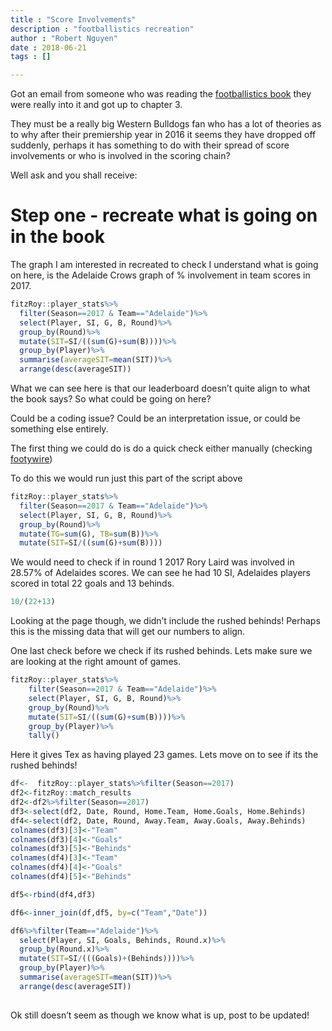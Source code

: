 ```yaml
---
title : "Score Involvements"
description : "footballistics recreation"
author : "Robert Nguyen"
date : 2018-06-21
tags : []

---
```


Got an email from someone who was reading the [footballistics book](https://shop.abc.net.au/footballistics) they were really into it and got up to chapter 3. 

They must be a really big Western Bulldogs fan who has a lot of theories as to why after their premiership year in 2016 it seems they have dropped off suddenly, perhaps it has something to do with their spread of score involvements or who is involved in the scoring chain? 


Well ask and you shall receive:

# Step one - recreate what is going on in the book

The graph I am interested in recreated to check I understand what is going on here, is the Adelaide Crows graph of % involvement in team scores in 2017. 

```r
fitzRoy::player_stats%>%
  filter(Season==2017 & Team=="Adelaide")%>%
  select(Player, SI, G, B, Round)%>%
  group_by(Round)%>%
  mutate(SIT=SI/((sum(G)+sum(B))))%>%
  group_by(Player)%>%
  summarise(averageSIT=mean(SIT))%>%
  arrange(desc(averageSIT))  


```
What we can see here is that our leaderboard doesn't quite align to what the book says? So what could be going on here? 

Could be a coding issue? Could be an interpretation issue, or could be something else entirely.

The first thing we could do is do a quick check either manually (checking [footywire](https://www.footywire.com/afl/footy/ft_match_statistics?mid=9314)) 


To do this we would run just this part of the script above

```r

fitzRoy::player_stats%>%
  filter(Season==2017 & Team=="Adelaide")%>%
  select(Player, SI, G, B, Round)%>%
  group_by(Round)%>%
  mutate(TG=sum(G), TB=sum(B))%>%
  mutate(SIT=SI/((sum(G)+sum(B))))

```
We would need to check if in round 1 2017 Rory Laird was involved in 28.57% of Adelaides scores. We can see he had 10 SI, Adelaides players scored in total 22 goals and 13 behinds. 

```r
10/(22+13)

```
Looking at the page though, we didn't include the rushed behinds! Perhaps this is the missing data that will get our numbers to align.

One last check before we check if its rushed behinds. Lets make sure we are looking at the right amount of games. 

```r

fitzRoy::player_stats%>%
    filter(Season==2017 & Team=="Adelaide")%>%
    select(Player, SI, G, B, Round)%>%
    group_by(Round)%>%
    mutate(SIT=SI/((sum(G)+sum(B))))%>%
    group_by(Player)%>%
    tally()
```

Here it gives Tex as having played 23 games. Lets move on to see if its the rushed behinds!
```r

df<-  fitzRoy::player_stats%>%filter(Season==2017)
df2<-fitzRoy::match_results
df2<-df2%>%filter(Season==2017)
df3<-select(df2, Date, Round, Home.Team, Home.Goals, Home.Behinds)
df4<-select(df2, Date, Round, Away.Team, Away.Goals, Away.Behinds)
colnames(df3)[3]<-"Team"
colnames(df3)[4]<-"Goals"
colnames(df3)[5]<-"Behinds"
colnames(df4)[3]<-"Team"
colnames(df4)[4]<-"Goals"
colnames(df4)[5]<-"Behinds"

df5<-rbind(df4,df3)

df6<-inner_join(df,df5, by=c("Team","Date"))

df6%>%filter(Team=="Adelaide")%>%
  select(Player, SI, Goals, Behinds, Round.x)%>%
  group_by(Round.x)%>%
  mutate(SIT=SI/(((Goals)+(Behinds))))%>%
  group_by(Player)%>%
  summarise(averageSIT=mean(SIT))%>%
  arrange(desc(averageSIT))
  

```

Ok still doesn't seem as though we know what is up, post to be updated!
